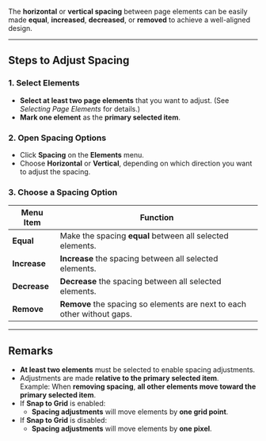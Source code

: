 
The **horizontal** or **vertical spacing** between page elements can be easily made **equal**, **increased**, **decreased**, or **removed** to achieve a well-aligned design.

---

## Steps to Adjust Spacing

### 1. Select Elements
- **Select at least two page elements** that you want to adjust. (See *Selecting Page Elements* for details.)
- **Mark one element** as the **primary selected item**.

### 2. Open Spacing Options
- Click **Spacing** on the **Elements** menu.
- Choose **Horizontal** or **Vertical**, depending on which direction you want to adjust the spacing.

### 3. Choose a Spacing Option

| Menu Item | Function |
|-----------|----------|
| **Equal** | Make the spacing **equal** between all selected elements. |
| **Increase** | **Increase** the spacing between all selected elements. |
| **Decrease** | **Decrease** the spacing between all selected elements. |
| **Remove** | **Remove** the spacing so elements are next to each other without gaps. |

---

## Remarks

- **At least two elements** must be selected to enable spacing adjustments.
- Adjustments are made **relative to the primary selected item**.  
  Example: When **removing spacing**, **all other elements move toward the primary selected item**.
- If **Snap to Grid** is enabled:
  - **Spacing adjustments** will move elements by **one grid point**.
- If **Snap to Grid** is disabled:
  - **Spacing adjustments** will move elements by **one pixel**.
